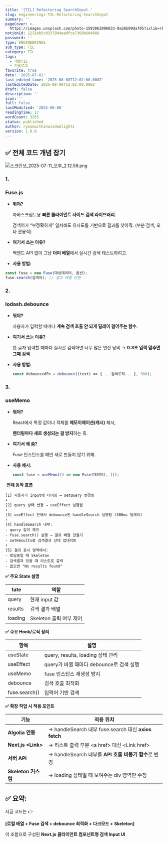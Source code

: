 ```yaml
---
title: '[TIL] Refactoring SearchInput.'
slug: engineerings-TIL-Refactoring-SearchInput
summary: ''
pageCover: >-
  https://images.unsplash.com/photo-1593062096033-9a26b09da705?ixlib=rb-4.0.3&q=85&fm=jpg&crop=entropy&cs=srgb
notionId: 2231eb5c0337804eadfce7368b604088
password: ''
type: ENGINEERINGS
sub_type: TIL
category: TIL
tags:
  - 개발TIL
  - 기술로그
favorite: true
date: '2025-07-01'
last_edited_time: '2025-08-08T12:02:00.000Z'
lastEditedDate: 2025-08-08T12:02:00.000Z
draft: false
description: ''
icon: ''
full: false
lastModified: '2025-08-08'
readingTime: 17
wordCount: 3255
status: published
author: ryoonwithinwisdomlights
version: 1.0.0
---
```


## <strong>✅ 전체 코드 개념 잡기</strong>


![스크린샷_2025-07-11_오후_2.12.58.png](https://res.cloudinary.com/dyrdul1dd/image/upload/v1754669970/norkive-notion-images/1754669966225-E1_84_89_E1_85_B3_E1_84_8F_E1_85_B3_E1_84_85_E1_85_B5_E1_86_AB_E1_84_89_E1_85_A3_E1_86_BA_2025-07-11_E1_84_8B_E1_85_A9_E1_84_92_E1_85_AE_2.12.58.png)


### <strong>1.</strong>


### <strong>Fuse.js</strong>

- <strong>뭐야?</strong>

    자바스크립트용 <strong>빠른 클라이언트 사이드 검색 라이브러리</strong>.


    검색어가 “부정확하게” 일치해도 유사도를 기반으로 결과를 찾아줘. (부분 검색, 오타 관용적)

- <strong>여기서 쓰는 이유?</strong>

    백엔드 API 없이 그냥 <strong>더미 배열</strong>에서 실시간 검색 테스트하려고.

- <strong>사용 방법:</strong>

```typescript
const fuse = new Fuse(대상데이터, 옵션);
fuse.search(검색어); // 결과 배열 반환
```


### <strong>2.</strong>


### <strong>lodash.debounce</strong>

- <strong>뭐야?</strong>

    사용자가 입력할 때마다 <strong>계속 검색 호출 안 되게 딜레이 걸어주는 함수</strong>.

- <strong>여기서 쓰는 이유?</strong>

    한 글자 입력할 때마다 실시간 검색하면 너무 많은 연산 낭비 → <strong>0.3초 입력 멈추면 그때 검색</strong>

- <strong>사용 방법:</strong>

    ```typescript
    const debouncedFn = debounce((text) => { ...검색로직... }, 300);
    ```


### <strong>3.</strong>


### <strong>useMemo</strong>

- <strong>뭐야?</strong>

    React에서 특정 값이나 객체를 <strong>메모이제이션(캐시)</strong> 해서,


    <strong>렌더링마다 새로 생성되는 걸 방지</strong>하는 훅.

- <strong>여기서 왜 씀?</strong>

    Fuse 인스턴스를 매번 새로 만들지 않기 위해.

- <strong>사용 예시:</strong>

    ```typescript
    const fuse = useMemo(() => new Fuse(데이터), []);
    ```



 <strong>전체 동작 흐름</strong>



```plain text
[1] 사용자가 input에 타이핑 → setQuery 변경됨
↓
[2] query 상태 변경 → useEffect 실행됨
↓
[3] useEffect 안에서 debounce된 handleSearch 실행됨 (300ms 딜레이)
↓
[4] handleSearch 내부:
- query 길이 체크
- fuse.search() 실행 → 결과 배열 만들기
- setResults로 검색결과 상태 업데이트
↓
[5] 결과 표시 영역에서:
- 로딩중일 때 Skeleton
- 검색결과 있을 때 리스트로 출력
- 없으면 "No results found"
```



<strong>✅ 주요 State 설명</strong>



| <strong>tate</strong> | <strong>역할</strong>            |
| -------- | ----------------- |
| query    | 현재 input 값        |
| results  | 검색 결과 배열          |
| loading  | Skeleton 출력 여부 제어 |



<strong>✅ 주요 Hook/로직 정리</strong>



| <strong>항목</strong>        | <strong>설명</strong>                        |
| ------------- | ----------------------------- |
| useState      | query, results, loading 상태 관리 |
| useEffect     | query가 바뀔 때마다 debounce로 검색 실행 |
| useMemo       | fuse 인스턴스 재생성 방지              |
| debounce      | 검색 호출 최적화                     |
| fuse.search() | 입력어 기반 검색                     |



<strong>✅ 확장 작업 시 적용 포인트</strong>



| <strong>기능</strong>             | <strong>적용 위치</strong>                                        |
| ------------------ | ------------------------------------------------ |
| <strong>Algolia 연동</strong>     | → handleSearch 내부 fuse.search 대신 <strong>axios fetch</strong> |
| <strong>Next.js &lt;Link&gt;</strong> | → 리스트 출력 부분 &lt;a href&gt; 대신 &lt;Link href&gt;              |
| <strong>서버 API</strong>         | → handleSearch 내부를 <strong>API 호출 비동기 함수</strong>로 변경         |
| <strong>Skeleton 커스텀</strong>   | → loading 상태일 때 보여주는 div 영역만 수정                  |


## <strong>✅ 요약:</strong>


지금 코드는 👉


<strong>[로컬 배열 + Fuse 검색 + debounce 최적화 + 다크모드 + Skeleton]</strong>


이 조합으로 구성된 <strong>Next.js 클라이언트 컴포넌트형 검색 Input UI</strong>

